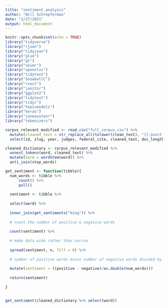 ```yaml
---
title: "sentiment_analysis"
author: "Will Schrepferman"
date: "2/27/2021"
output: html_document
---
```


```r
knitr::opts_chunk$set(echo = TRUE)
library("tidyverse")
library("rjson")
library("tidyjson")
library("glue")
library("gt")
library("skimr")
library("openxlsx")
library("tidytext")
library("SnowballC")
library("rvest")
library("janitor")
library("ggplot2")
library("tidytext")
library("tidyr")
library("topicmodels")
library("keras")
library("janeaustenr")
library("tokenizers")
```

```r
corpus_relevant_modified <- read_csv("full_corpus.csv") %>%
  mutate(cleaned_text = str_replace_all(tolower(clean_text), "[[:punct:]]", " ")) %>%
  select(id, slug, year, judges, federal_cite, cleaned_text, doc_length_post_clean, exact_date, resource_uri)

cleaned_dictionary <- corpus_relevant_modified %>%
  unnest_tokens(word, cleaned_text) %>%
  mutate(term = wordStem(word)) %>%
  anti_join(stop_words)

get_sentiment <- function(tibble){
  num_words <- tibble %>%
      count() %>%
      pull()
  
  sentiment <- tibble %>%
  
  select(word) %>%
  
  inner_join(get_sentiments("bing")) %>%
      
  # count the number of positive & negative words
  
  count(sentiment) %>%
  
  # make data wide rather than narrow
  
  spread(sentiment, n, fill = 0) %>%
  
  # number of positive words minus number of negative words divided by total words
  
  mutate(sentiment = ((positive - negative)/as.double(num_words)))
  
  return(sentiment)
  
}


get_sentiment(cleaned_dictionary %>% select(word))

```


